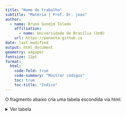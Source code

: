 ```yaml
---
title: "Nome do trabalho"
subtitle: "Matéria | Prof. Dr. joao"
author:
  - name: Bruno Gondim Toledo
    affiliation: 
      - name: Universidade de Brasília (UnB) 
    url: https://penasta.github.io
date: last-modified
output: html_document
geometry: a4paper
fontsize: 12pt
format:
  html:
    code-fold: true
    code-summary: "Mostrar códigos"
    toc: true
    toc-title: "Índice"
---
```


O fragmento abaixo cria uma tabela escondida via html.

```{=html}
<details>
<summary>Ver tabela</summary>
```

```r
DT::datatable(cars)
```

```{=html}
</details>
```